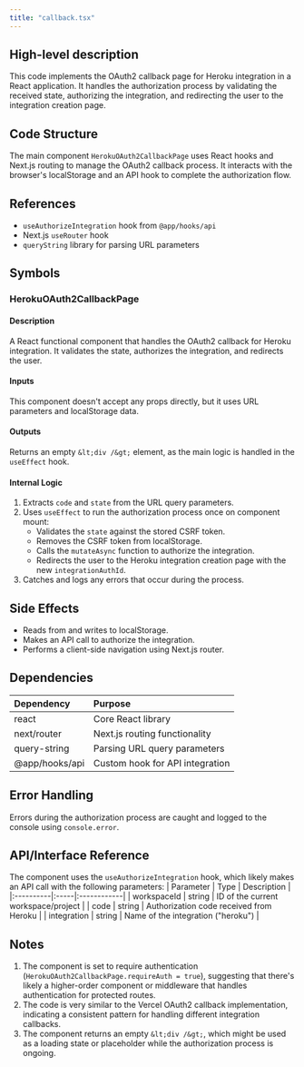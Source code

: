 ```yaml
---
title: "callback.tsx"
---
```


## High-level description
This code implements the OAuth2 callback page for Heroku integration in a React application. It handles the authorization process by validating the received state, authorizing the integration, and redirecting the user to the integration creation page.

## Code Structure
The main component `HerokuOAuth2CallbackPage` uses React hooks and Next.js routing to manage the OAuth2 callback process. It interacts with the browser's localStorage and an API hook to complete the authorization flow.

## References
- `useAuthorizeIntegration` hook from `@app/hooks/api`
- Next.js `useRouter` hook
- `queryString` library for parsing URL parameters

## Symbols

### HerokuOAuth2CallbackPage
#### Description
A React functional component that handles the OAuth2 callback for Heroku integration. It validates the state, authorizes the integration, and redirects the user.

#### Inputs
This component doesn't accept any props directly, but it uses URL parameters and localStorage data.

#### Outputs
Returns an empty `&lt;div /&gt;` element, as the main logic is handled in the `useEffect` hook.

#### Internal Logic
1. Extracts `code` and `state` from the URL query parameters.
2. Uses `useEffect` to run the authorization process once on component mount:
   - Validates the `state` against the stored CSRF token.
   - Removes the CSRF token from localStorage.
   - Calls the `mutateAsync` function to authorize the integration.
   - Redirects the user to the Heroku integration creation page with the new `integrationAuthId`.
3. Catches and logs any errors that occur during the process.

## Side Effects
- Reads from and writes to localStorage.
- Makes an API call to authorize the integration.
- Performs a client-side navigation using Next.js router.

## Dependencies
| Dependency | Purpose |
|:-----------|:--------|
| react | Core React library |
| next/router | Next.js routing functionality |
| query-string | Parsing URL query parameters |
| @app/hooks/api | Custom hook for API integration |

## Error Handling
Errors during the authorization process are caught and logged to the console using `console.error`.

## API/Interface Reference
The component uses the `useAuthorizeIntegration` hook, which likely makes an API call with the following parameters:
| Parameter | Type | Description |
|:----------|:-----|:------------|
| workspaceId | string | ID of the current workspace/project |
| code | string | Authorization code received from Heroku |
| integration | string | Name of the integration ("heroku") |

## Notes
1. The component is set to require authentication (`HerokuOAuth2CallbackPage.requireAuth = true`), suggesting that there's likely a higher-order component or middleware that handles authentication for protected routes.
2. The code is very similar to the Vercel OAuth2 callback implementation, indicating a consistent pattern for handling different integration callbacks.
3. The component returns an empty `&lt;div /&gt;`, which might be used as a loading state or placeholder while the authorization process is ongoing.